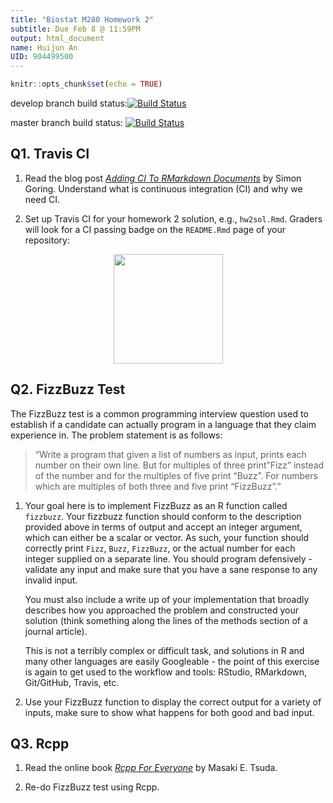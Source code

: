 ```yaml
---
title: "Biostat M280 Homework 2"
subtitle: Due Feb 8 @ 11:59PM
output: html_document
name: Huijun An
UID: 904499500
---
```


```r
knitr::opts_chunk$set(echo = TRUE)
```

  develop branch build status:[![Build Status](https://travis-ci.com/huijunan/biostat-m280-2019-winter.svg?token=zTicFbMBPAEEe9msLo8r&branch=develop)](https://travis-ci.com/huijunan/biostat-m280-2019-winter)
  
  master branch build status: [![Build Status](https://travis-ci.com/huijunan/biostat-m280-2019-winter.svg?token=zTicFbMBPAEEe9msLo8r&branch=master)](https://travis-ci.com/huijunan/biostat-m280-2019-winter)

## Q1. Travis CI

1. Read the blog post [_Adding CI To RMarkdown Documents_](http://www.goring.org/resources/Adding_CI_To_RMarkdown.html) by Simon Goring. Understand what is continuous integration (CI) and why we need CI.

2. Set up Travis CI for your homework 2 solution, e.g., `hw2sol.Rmd`. Graders will look for a CI passing badge on the `README.Rmd` page of your repository:

<p align="center">
  <img src="./passing.svg" height="175">
</p>


## Q2. FizzBuzz Test

The FizzBuzz test is a common programming interview question used to establish if a candidate can actually program in a language that they claim experience in. The problem statement is as follows:

> "Write a program that given a list of numbers as input, prints each number on their own line. But for multiples of three print "Fizz" instead of the number and for the multiples of five print “Buzz”. For numbers which are multiples of both three and five print “FizzBuzz”."

1. Your goal here is to implement FizzBuzz as an R function called `fizzbuzz`. Your fizzbuzz function should conform to the description provided above in terms of output and accept an integer argument, which can either be a scalar or vector. As such, your function should correctly print `Fizz`, `Buzz`, `FizzBuzz`, or the actual number for each integer supplied on a separate line. You should program defensively - validate any input and make sure that you have a sane response to any invalid input.

    You must also include a write up of your implementation that broadly describes how you approached the problem and constructed your solution (think something along the lines of the methods section of a journal article).

    This is not a terribly complex or difficult task, and solutions in R and many other languages are easily Googleable - the point of this exercise is again to get used to the workflow and tools: RStudio, RMarkdown, Git/GitHub, Travis, etc.

2. Use your FizzBuzz function to display the correct output for a variety of inputs, make sure to show what happens for both good and bad input. 

## Q3. Rcpp

1. Read the online book [_Rcpp For Everyone_](https://teuder.github.io/rcpp4everyone_en/) by Masaki E. Tsuda.

2. Re-do FizzBuzz test using Rcpp. 

